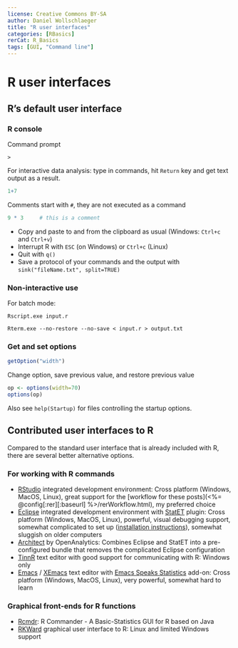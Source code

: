 ---
license: Creative Commons BY-SA
author: Daniel Wollschlaeger
title: "R user interfaces"
categories: [RBasics]
rerCat: R_Basics
tags: [GUI, "Command line"]
---

R user interfaces
=========================

R's default user interface
----------------

### R console

Command prompt

```
>
```

For interactive data analysis: type in commands, hit `Return` key and get text output as a result.

```{r}
1+7
```

Comments start with `#`, they are not executed as a command

```{r}
9 * 3     # this is a comment
```

 * Copy and paste to and from the clipboard as usual (Windows: `Ctrl+c` and `Ctrl+v`)
 * Interrupt R with `ESC` (on Windows) or `Ctrl+c` (Linux)
 * Quit with `q()`
 * Save a protocol of your commands and the output with `sink("fileName.txt", split=TRUE)`

### Non-interactive use

For batch mode:

`Rscript.exe input.r`

`Rterm.exe --no-restore --no-save < input.r > output.txt`

### Get and set options

```{r}
getOption("width")
```

Change option, save previous value, and restore previous value

```{r}
op <- options(width=70)
options(op)
```

Also see `help(Startup)` for files controlling the startup options.

Contributed user interfaces to R
----------------

Compared to the standard user interface that is already included with R, there are several better alternative options.

### For working with R commands

 - [RStudio](http://www.rstudio.org/) integrated development environment: Cross platform (Windows, MacOS, Linux), great support for the [workflow for these posts](<%= @config[:rer][:baseurl] %>/rerWorkflow.html), my preferred choice
 - [Eclipse](http://www.eclipse.org/eclipse) integrated development environment with [StatET](http://www.walware.de/goto/statet) plugin: Cross platform (Windows, MacOS, Linux), powerful, visual debugging support, somewhat complicated to set up ([installation instructions](http://www.catherinedalzell.ca/wp-content/uploads/2012/09/Installing-R-Sweave-and-Eclipse-on-Windows.pdf)), somewhat sluggish on older computers
 - [Architect](http://www.openanalytics.eu/architect) by OpenAnalytics: Combines Eclipse and StatET into a pre-configured bundle that removes the complicated Eclipse configuration
 - [TinnR](http://sourceforge.net/projects/tinn-r) text editor with good support for communicating with R: Windows only
 - [Emacs](http://www.gnu.org/software/emacs/) / [XEmacs](http://www.xemacs.org/) text editor with [Emacs Speaks Statistics](http://ess.r-project.org/) add-on: Cross platform (Windows, MacOS, Linux), very powerful, somewhat hard to learn

### Graphical front-ends for R functions

 - [Rcmdr](http://socserv.mcmaster.ca/jfox/Misc/Rcmdr/): R Commander - A Basic-Statistics GUI for R based on Java
 - [RKWard](http://rkward.sourceforge.net/) graphical user interface to R: Linux and limited Windows support
